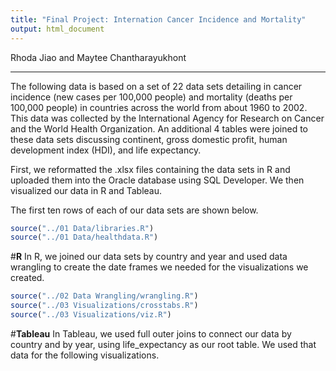 ```yaml
---
title: "Final Project: Internation Cancer Incidence and Mortality"
output: html_document
---
```


Rhoda Jiao and Maytee Chantharayukhont

---

The following data is based on a set of 22 data sets detailing in cancer incidence (new cases per 100,000 people) and mortality (deaths per 100,000 people) in countries across the world from about 1960 to 2002. This data was collected by the International Agency for Research on Cancer and the World Health Organization. An additional 4 tables were joined to these data sets discussing continent, gross domestic profit, human development index (HDI), and life expectancy.

First, we reformatted the .xlsx files containing the data sets in R and uploaded them into the Oracle database using SQL Developer. We then visualized our data in R and Tableau.

The first ten rows of each of our data sets are shown below.

```r
source("../01 Data/libraries.R")
source("../01 Data/healthdata.R")
```

#**R**
In R, we joined our data sets by country and year and used data wrangling to create the date frames we needed for the visualizations we created. 


```r
source("../02 Data Wrangling/wrangling.R")
source("../03 Visualizations/crosstabs.R")
source("../03 Visualizations/viz.R")
```

#**Tableau**
In Tableau, we used full outer joins to connect our data by country and by year, using life_expectancy as our root table. We used that data for the following visualizations.




